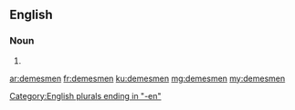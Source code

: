 ==English==

===Noun===
{{head|en|plural}}

# {{plural of|demesman|lang=en}}

[[Category:English plurals ending in "-en"]]

[[ar:demesmen]]
[[fr:demesmen]]
[[ku:demesmen]]
[[mg:demesmen]]
[[my:demesmen]]